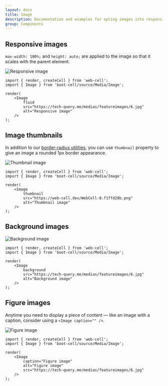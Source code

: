 ```yaml
---
layout: docs
title: Image
description: Documentation and examples for opting images into responsive behavior (so they never become larger than their parent elements) and add lightweight styles to them — all via classes.
group: Components
---
```




## Responsive images

`max-width: 100%;` and `height: auto;` are applied to the image so that it scales with the parent element.

<Example>
    <Image
        fluid
        src="https://tech-query.me/medias/featureimages/6.jpg"
        alt="Responsive image"
    />
</Example>

```TSX
import { render, createCell } from 'web-cell';
import { Image } from 'boot-cell/source/Media/Image';

render(
    <Image
        fluid
        src="https://tech-query.me/medias/featureimages/6.jpg"
        alt="Responsive image"
    />
);
```

## Image thumbnails

In addition to our [border-radius utilities][1], you can use `thumbnail` property to give an image a rounded 1px border appearance.

<Example>
    <Image
        thumbnail
        src="https://web-cell.dev/WebCell-0.f1ffd28b.png"
        alt="Thumbnail image"
    />
</Example>

```TSX
import { render, createCell } from 'web-cell';
import { Image } from 'boot-cell/source/Media/Image';

render(
    <Image
        thumbnail
        src="https://web-cell.dev/WebCell-0.f1ffd28b.png"
        alt="Thumbnail image"
    />
);
```

## Background images

<Example>
    <Image
        background
        src="https://tech-query.me/medias/featureimages/6.jpg"
        alt="Background image"
    />
</Example>

```TSX
import { render, createCell } from 'web-cell';
import { Image } from 'boot-cell/source/Media/Image';

render(
    <Image
        background
        src="https://tech-query.me/medias/featureimages/6.jpg"
        alt="Background image"
    />
);
```

## Figure images

Anytime you need to display a piece of content — like an image with a caption, consider using a `<Image caption="" />`.

<Example>
    <Image
        caption="Figure image"
        alt="Figure image"
        src="https://tech-query.me/medias/featureimages/6.jpg"
    />
</Example>

```TSX
import { render, createCell } from 'web-cell';
import { Image } from 'boot-cell/source/Media/Image';

render(
    <Image
        caption="Figure image"
        alt="Figure image"
        src="https://tech-query.me/medias/featureimages/6.jpg"
    />
);
```

[1]: https://getbootstrap.com/docs/4.5/utilities/borders/

